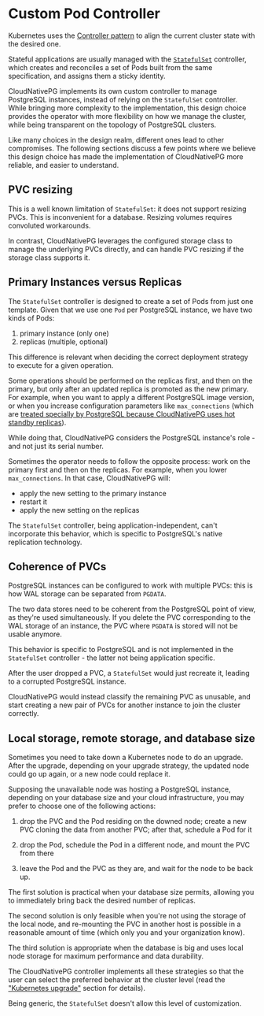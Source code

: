 ﻿# Custom Pod Controller

<!-- SPDX-License-Identifier: CC-BY-4.0 -->

Kubernetes uses the
[Controller pattern](https://kubernetes.io/docs/concepts/architecture/controller/)
to align the current cluster state with the desired one.

Stateful applications are usually managed with the
[`StatefulSet`](https://kubernetes.io/docs/concepts/workloads/controllers/statefulset/)
controller, which creates and reconciles a set of Pods built from the same
specification, and assigns them a sticky identity.

CloudNativePG implements its own custom controller to manage PostgreSQL
instances, instead of relying on the `StatefulSet` controller.
While bringing more complexity to the implementation, this design choice
provides the operator with more flexibility on how we manage the cluster,
while being transparent on the topology of PostgreSQL clusters.

Like many choices in the design realm, different ones lead to other
compromises. The following sections discuss a few points where we believe
this design choice has made the implementation of CloudNativePG
more reliable, and easier to understand.

## PVC resizing

This is a well known limitation of `StatefulSet`: it does not support resizing
PVCs. This is inconvenient for a database. Resizing volumes requires
convoluted workarounds.

In contrast, CloudNativePG leverages the configured storage class to
manage the underlying PVCs directly, and can handle PVC resizing if
the storage class supports it.

## Primary Instances versus Replicas

The `StatefulSet` controller is designed to create a set of Pods
from just one template. Given that we use one `Pod` per PostgreSQL instance,
we have two kinds of Pods:

1. primary instance (only one)
2. replicas (multiple, optional)

This difference is relevant when deciding the correct deployment strategy to
execute for a given operation.

Some operations should be performed on the replicas first,
and then on the primary, but only after an updated replica is promoted
as the new primary.
For example, when you want to apply a different PostgreSQL image version,
or when you increase configuration parameters like `max_connections` (which are
[treated specially by PostgreSQL because CloudNativePG uses hot standby
replicas](https://www.postgresql.org/docs/current/hot-standby.html)).

While doing that, CloudNativePG considers the PostgreSQL instance's
role - and not just its serial number.

Sometimes the operator needs to follow the opposite process: work on the
primary first and then on the replicas. For example, when you
lower `max_connections`. In that case, CloudNativePG will:

- apply the new setting to the primary instance
- restart it
- apply the new setting on the replicas

The `StatefulSet` controller, being application-independent, can't
incorporate this behavior, which is specific to PostgreSQL's native
replication technology.

## Coherence of PVCs

PostgreSQL instances can be configured to work with multiple PVCs: this is how
WAL storage can be separated from `PGDATA`.

The two data stores need to be coherent from the PostgreSQL point of view,
as they're used simultaneously. If you delete the PVC corresponding to
the WAL storage of an instance, the PVC where `PGDATA` is stored will not be
usable anymore.

This behavior is specific to PostgreSQL and is not implemented in the
`StatefulSet` controller - the latter not being application specific.

After the user dropped a PVC, a `StatefulSet` would just recreate it, leading
to a corrupted PostgreSQL instance.

CloudNativePG would instead classify the remaining PVC as unusable, and
start creating a new pair of PVCs for another instance to join the cluster
correctly.

## Local storage, remote storage, and database size

Sometimes you need to take down a Kubernetes node to do an upgrade.
After the upgrade, depending on your upgrade strategy, the updated node
could go up again, or a new node could replace it.

Supposing the unavailable node was hosting a PostgreSQL instance,
depending on your database size and your cloud infrastructure, you
may prefer to choose one of the following actions:

1. drop the PVC and the Pod residing on the downed node;
   create a new PVC cloning the data from another PVC;
   after that, schedule a Pod for it

2. drop the Pod, schedule the Pod in a different node, and mount
   the PVC from there

3. leave the Pod and the PVC as they are, and wait for the node to
   be back up.

The first solution is practical when your database size permits, allowing
you to immediately bring back the desired number of replicas.

The second solution is only feasible when you're not using the storage of the
local node, and re-mounting the PVC in another host is possible in a reasonable
amount of time (which only you and your organization know).

The third solution is appropriate when the database is big and uses local
node storage for maximum performance and data durability.

The CloudNativePG controller implements all these strategies so that the
user can select the preferred behavior at the cluster level (read the
["Kubernetes upgrade"](kubernetes_upgrade.mdx) section for details).

Being generic, the `StatefulSet` doesn't allow this level of
customization.
